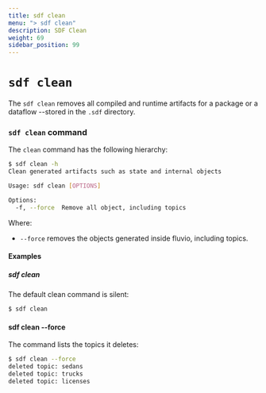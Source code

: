 ```yaml
---
title: sdf clean
menu: "> sdf clean"
description: SDF Clean
weight: 69
sidebar_position: 99
---
```


# `sdf clean`

The `sdf clean` removes all compiled and runtime artifacts for a package or a dataflow --stored in the `.sdf` directory.

### `sdf clean` command

The `clean` command has the following hierarchy:

```bash
$ sdf clean -h
Clean generated artifacts such as state and internal objects

Usage: sdf clean [OPTIONS]

Options:
  -f, --force  Remove all object, including topics
```

Where:
* `--force` removes the objects generated inside fluvio, including topics.

#### Examples

##### sdf clean

The default clean command is silent:

```bash copy="fl"
$ sdf clean
```

#### sdf clean --force

The command lists the topics it deletes:

```bash copy="fl"
$ sdf clean --force
deleted topic: sedans
deleted topic: trucks
deleted topic: licenses
```

